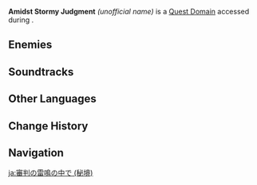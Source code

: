 {{Domain Infobox
|image        = Domain Amidst Stormy Judgment.png
|title        = Amidst Stormy Judgment
|type         = Quest
|quest        = Amidst Stormy Judgment
|quest_type   = Archon
|area         = Narukami Island
|region       = Inazuma
|subarea      = Inazuma City
}}
'''Amidst Stormy Judgment''' ''(unofficial name)'' is a [[Quest Domain]] accessed during {{Quest|Amidst Stormy Judgment}}.

==Enemies==
{{Card|Raiden Shogun|type=Enemy|link=Ei (Quest Boss)|show_caption=1}}

==Soundtracks==
{{Soundtracks by Category Table|type=domain}}

==Other Languages==
{{Other Languages|Amidst Stormy Judgment}}

==Change History==
{{Change History|2.0}}

==Navigation==
{{Domain Navbox|temporary}}

[[ja:審判の雷鳴の中で (秘境)]]